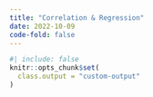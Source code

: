 ```yaml
---
title: "Correlation & Regression"
date: 2022-10-09
code-fold: false
---
```


```r
#| include: false
knitr::opts_chunk$set(
  class.output = "custom-output"
)
```
